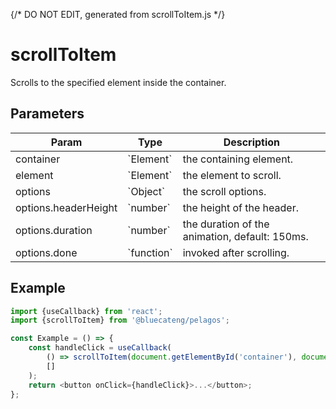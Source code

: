 {/* DO NOT EDIT, generated from scrollToItem.js */}


<Meta title="functions/scrollToItem" />

# scrollToItem

Scrolls to the specified element inside the container.

## Parameters

<table>
	<thead>
		<tr>
			<th>Param</th>
			<th>Type</th>
			<th>Description</th>
		</tr>
	</thead>
	<tbody>
		<tr>
			<td>container</td>
			<td>`Element`</td>
			<td>the containing element.</td>
		</tr>
		<tr>
			<td>element</td>
			<td>`Element`</td>
			<td>the element to scroll.</td>
		</tr>
		<tr>
			<td>options</td>
			<td>`Object`</td>
			<td>the scroll options.</td>
		</tr>
		<tr>
			<td>options.headerHeight</td>
			<td>`number`</td>
			<td>the height of the header.</td>
		</tr>
		<tr>
			<td>options.duration</td>
			<td>`number`</td>
			<td>the duration of the animation, default: 150ms.</td>
		</tr>
		<tr>
			<td>options.done</td>
			<td>`function`</td>
			<td>invoked after scrolling.</td>
		</tr>
	</tbody>
</table>

## Example

```js
import {useCallback} from 'react';
import {scrollToItem} from '@bluecateng/pelagos';

const Example = () => {
	const handleClick = useCallback(
		() => scrollToItem(document.getElementById('container'), document.getElementById('other')),
		[]
	);
	return <button onClick={handleClick}>...</button>;
};
```
